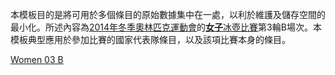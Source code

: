 <noinclude>
本模板目的是將可用於多個條目的原始數據集中在一處，以利於維護及儲存空間的最小化。所述內容為[[2014年冬季奧林匹克運動會]]的[[2014年冬季奧林匹克運動會女子冰壺比賽|'''女子'''冰壺比賽]]第3輪B場次。本模板典型應用於參加比賽的國家代表隊條目，以及該項比賽本身的條目。
</noinclude>{{Curlingbox
| sheet = B {{v|2014 Winter Olympics women's curling draw 3 sheet B}}
| team1 = {{flagIOC|KOR|2014年冬季}}（[[金智善]]）{{X}}
|0|1|0|1|0|0|2|0|2|0||6
| team2 = {{flagIOC|SUI|2014年冬季}}（[[Mirjam Ott|Ott]]）
|0|0|0|0|2|3|0|2|0|1||8
}}<noinclude>
{{2014 Winter Olympics curling convenience template navbox}}
[[Category:2014年冬季奧林匹克運動會冰壺比賽模板|Women 03 B]]
</noinclude>